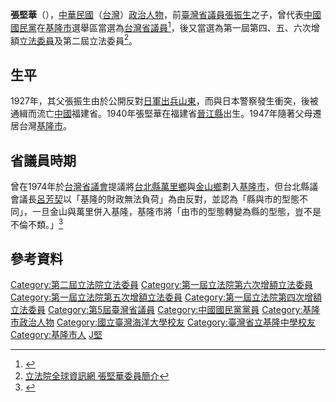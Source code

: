 {{Infobox_officeholder
| name = 張堅華
| image name =
| width = 
| now = 政治人物
| period = 
| Sex = 男 
| Native place = 
| date of birth = {{Birth date and age|1940|1|16}}
| party = {{Kmt|19px}}
| nationality = {{ROC}}
| place of birth = {{ROC}}[[福建省_(中華民國)|福建省]][[晉江縣|晉江縣]]
| educate = 
*[[臺灣省立基隆中學|臺灣省立基隆中學]]
*[[國立台灣海洋大學|臺灣省立海洋學院]]航運管理系肄業
| past = 
*台灣省議會第五屆議員<br><span style="color: blue;">(1973年-1977年)</span>
*第一屆第四次增額立法委員<br><span style="color: blue;">(1984年-1987年)</span>
*第一屆第五次增額立法委員<br><span style="color: blue;">(1987年-1990年)</span>
*第一屆第六次增額立法委員<br><span style="color: blue;">(1990年-1993年)</span>
*第二屆立法委員<br><span style="color: blue;">(1993年-1996年)</span>
*中國合作事務協會理事
*中華民國合作社聯合社常務理事
}}
'''張堅華'''（{{bd|1940年|1月16日|catIdx=Zhang張}}），[[中華民國|中華民國]]（[[台灣|台灣]]）[[政治人物|政治人物]]，前[[臺灣省議員|臺灣省議員]][[張振生|張振生]]之子，曾代表[[中國國民黨|中國國民黨]]在[[基隆市|基隆市]]選舉區當選為[[台灣省議員|台灣省議員]]<ref>{{Cite web |url=http://www.tpa.gov.tw/big5/Councilor/Councilor_view.asp?id=37&cid=2&urlID=20 |title=台灣省諮議會 張堅華議員簡介 |access-date=2008-07-27 |archive-date=2014-03-10 |archive-url=https://web.archive.org/web/20140310040219/http://www.tpa.gov.tw/big5/Councilor/Councilor_view.asp?id=37&cid=2&urlID=20 |dead-url=yes }}</ref>，後又當選為第一屆第四、五、六次增額[[立法委員|立法委員]]及第二屆立法委員<ref>[http://www.ly.gov.tw/ly/01_introduce/0103_leg/leg_main/leg_ver01_01.jsp?ItemNO=01030100&lgno=00081&stage=2 立法院全球資訊網 張堅華委員簡介]</ref>。

==生平==
1927年，其父張振生由於公開反對[[日軍|日軍]][[五三慘案|出兵山東]]，而與日本警察發生衝突，後被通緝而流亡[[中華民國|中國]]福建省。1940年張堅華在福建省[[晉江縣|晉江縣]]出生。1947年隨著父母遷居台灣[[基隆市|基隆市]]。

==省議員時期==
曾在1974年於[[台灣省議會|台灣省議會]]提議將[[台北縣|台北縣]][[萬里區|萬里鄉]]與[[金山區_(新北市)|金山鄉]]劃入[[基隆市|基隆市]]，但台北縣議會議長[[呂芳契|呂芳契]]以「基隆的財政無法負荷」為由反對，並認為「縣與市的型態不同」，一旦金山與萬里併入基隆，基隆市將「由市的型態轉變為縣的型態，豈不是不倫不類。」<ref name="金山萬里歸併基隆　北縣議長認為不妥">{{cite news|title=《金山萬里歸併基隆　北縣議長認為不妥》|location=[[台北市|台北市]]|publisher=[[自立晚報|自立晚報]]|date=1974-12-18}}</ref>

==參考資料==
<div class="references-small">
<references />
</div>

{{中華民國第二屆立法委員}}
{{DEFAULTSORT:Zhang張}}
[[Category:第二屆立法院立法委員|Category:第二屆立法院立法委員]]
[[Category:第一屆立法院第六次增額立法委員|Category:第一屆立法院第六次增額立法委員]]
[[Category:第一屆立法院第五次增額立法委員|Category:第一屆立法院第五次增額立法委員]]
[[Category:第一屆立法院第四次增額立法委員|Category:第一屆立法院第四次增額立法委員]]
[[Category:第5屆臺灣省議員|Category:第5屆臺灣省議員]]
[[Category:中國國民黨黨員|Category:中國國民黨黨員]]
[[Category:基隆市政治人物|Category:基隆市政治人物]]
[[Category:國立臺灣海洋大學校友|Category:國立臺灣海洋大學校友]]
[[Category:臺灣省立基隆中學校友|Category:臺灣省立基隆中學校友]]
[[Category:基隆市人|Category:基隆市人]]
[[Category:張姓|J堅]]